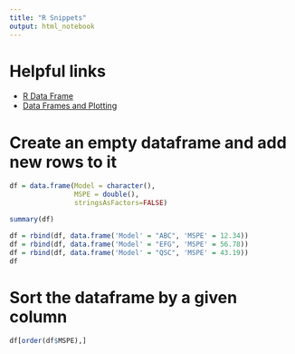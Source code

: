```yaml
---
title: "R Snippets"
output: html_notebook
---
```


# Helpful links

* [R Data Frame](https://www.datamentor.io/r-programming/data-frame/)
* [Data Frames and Plotting](https://www.stat.berkeley.edu/~s133/R-4a.html)


# Create an empty dataframe and add new rows to it

```r
df = data.frame(Model = character(),
                MSPE = double(),
                stringsAsFactors=FALSE)

summary(df)
```

```r
df = rbind(df, data.frame('Model' = "ABC", 'MSPE' = 12.34))
df = rbind(df, data.frame('Model' = "EFG", 'MSPE' = 56.78))
df = rbind(df, data.frame('Model' = "QSC", 'MSPE' = 43.19))
df
```

# Sort the dataframe by a given column

```r
df[order(df$MSPE),]
```

